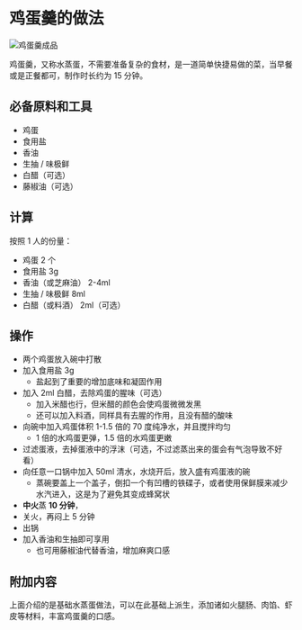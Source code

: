 # 鸡蛋羹的做法

![鸡蛋羹成品](./鸡蛋羹.jpg)

鸡蛋羹，又称水蒸蛋，不需要准备复杂的食材，是一道简单快捷易做的菜，当早餐或是正餐都可，制作时长约为 15 分钟。

## 必备原料和工具

- 鸡蛋
- 食用盐
- 香油
- 生抽 / 味极鲜
- 白醋（可选）
- 藤椒油（可选）

## 计算

按照 1 人的份量：

- 鸡蛋 2 个
- 食用盐 3g
- 香油（或芝麻油） 2-4ml
- 生抽 / 味极鲜 8ml
- 白醋（或料酒） 2ml（可选）

## 操作

- 两个鸡蛋放入碗中打散
- 加入食用盐 3g
  - 盐起到了重要的增加底味和凝固作用
- 加入 2ml 白醋，去除鸡蛋的腥味（可选）
  - 加入米醋也行，但米醋的颜色会使鸡蛋微微发黑
  - 还可以加入料酒，同样具有去腥的作用，且没有醋的酸味
- 向碗中加入鸡蛋体积 1-1.5 倍的 70 度纯净水，并且搅拌均匀
  - 1 倍的水鸡蛋更弹，1.5 倍的水鸡蛋更嫩
- 过滤蛋液，去掉蛋液中的浮沫（可选，不过滤蒸出来的蛋会有气泡导致不好看）
- 向任意一口锅中加入 50ml 清水，水烧开后，放入盛有鸡蛋液的碗
  - 蒸碗要盖上一个盖子，倒扣一个有凹槽的铁碟子，或者使用保鲜膜来减少水汽进入，这是为了避免其变成蜂窝状
- **中火**蒸 **10 分钟**，
- 关火，再闷上 5 分钟
- 出锅
- 加入香油和生抽即可享用
  - 也可用藤椒油代替香油，增加麻爽口感

## 附加内容

上面介绍的是基础水蒸蛋做法，可以在此基础上派生，添加诸如火腿肠、肉馅、虾皮等材料，丰富鸡蛋羹的口感。


